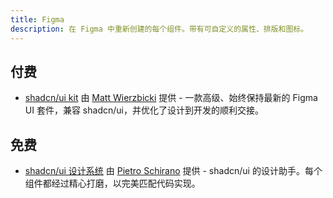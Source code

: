 ```yaml
---
title: Figma
description: 在 Figma 中重新创建的每个组件。带有可自定义的属性、排版和图标。
---
```


## 付费

- [shadcn/ui kit](https://shadcndesign.com) 由 [Matt Wierzbicki](https://x.com/matsugfx) 提供 - 一款高级、始终保持最新的 Figma UI 套件，兼容 shadcn/ui，并优化了设计到开发的顺利交接。

## 免费

- [shadcn/ui 设计系统](https://www.figma.com/community/file/1203061493325953101) 由 [Pietro Schirano](https://twitter.com/skirano) 提供 - shadcn/ui 的设计助手。每个组件都经过精心打磨，以完美匹配代码实现。